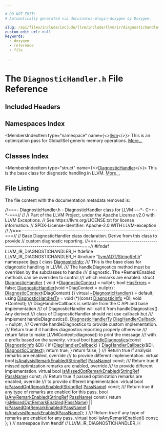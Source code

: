 ```yaml
---

# DO NOT EDIT!
# Automatically generated via docusaurus-plugin-doxygen by Doxygen.

slug: /api/files/include/include/llvm/include/llvm/ir/diagnostichandler-h
custom_edit_url: null
keywords:
  - doxygen
  - reference
  - file

---
```





# The `DiagnosticHandler.h` File Reference

<DoxygenPage pluginConfig={pluginConfig}>



## Included Headers

<IncludesList>
<IncludesListItem
  filePath="llvm/ADT/StringRef.h"
  permalink="/docs/api/files/include/include/llvm/include/llvm/adt/stringref-h"
  isLocal="true" />
</IncludesList>

## Namespaces Index

<MembersIndex>

<MembersIndexItem
  type="namespace"
  name={<><a href="/docs/api/namespaces/llvm">llvm</a></>}>
This is an optimization pass for GlobalISel generic memory operations. <a href="/docs/api/namespaces/llvm/#details">More...</a>
</MembersIndexItem>

</MembersIndex>

## Classes Index

<MembersIndex>

<MembersIndexItem
  type="struct"
  name={<><a href="/docs/api/structs/llvm/diagnostichandler">DiagnosticHandler</a></>}>
This is the base class for diagnostic handling in LLVM. <a href="/docs/api/structs/llvm/diagnostichandler/#details">More...</a>
</MembersIndexItem>

</MembersIndex>


## File Listing

The file content with the documentation metadata removed is:

<ProgramListing>

<Link id="l00001" /><CodeLine lineNumber="1"><span class="doxyHighlightComment">//===- DiagnosticHandler.h - DiagnosticHandler class for LLVM ---&#42;- C++ -&#42;-===//</span></CodeLine>
<Link id="l00002" /><CodeLine lineNumber="2"><span class="doxyHighlightComment">//</span></CodeLine>
<Link id="l00003" /><CodeLine lineNumber="3"><span class="doxyHighlightComment">// Part of the LLVM Project, under the Apache License v2.0 with LLVM Exceptions.</span></CodeLine>
<Link id="l00004" /><CodeLine lineNumber="4"><span class="doxyHighlightComment">// See https://llvm.org/LICENSE.txt for license information.</span></CodeLine>
<Link id="l00005" /><CodeLine lineNumber="5"><span class="doxyHighlightComment">// SPDX-License-Identifier: Apache-2.0 WITH LLVM-exception</span></CodeLine>
<Link id="l00006" /><CodeLine lineNumber="6"><span class="doxyHighlightComment">//</span></CodeLine>
<Link id="l00007" /><CodeLine lineNumber="7"><span class="doxyHighlightComment">//===----------------------------------------------------------------------===//</span></CodeLine>
<Link id="l00008" /><CodeLine lineNumber="8"><span class="doxyHighlightComment">// Base DiagnosticHandler class declaration. Derive from this class to provide</span></CodeLine>
<Link id="l00009" /><CodeLine lineNumber="9"><span class="doxyHighlightComment">// custom diagnostic reporting.</span></CodeLine>
<Link id="l00010" /><CodeLine lineNumber="10"><span class="doxyHighlightComment">//===----------------------------------------------------------------------===//</span></CodeLine>
<Link id="l00011" /><CodeLine lineNumber="11"></CodeLine>
<Link id="l00012" /><CodeLine lineNumber="12"><span class="doxyHighlightPreprocessor">#ifndef LLVM&#95;IR&#95;DIAGNOSTICHANDLER&#95;H</span></CodeLine>
<Link id="l00013" /><CodeLine lineNumber="13"><span class="doxyHighlightPreprocessor">#define LLVM&#95;IR&#95;DIAGNOSTICHANDLER&#95;H</span></CodeLine>
<Link id="l00014" /><CodeLine lineNumber="14"></CodeLine>
<Link id="l00015" /><CodeLine lineNumber="15"><span class="doxyHighlightPreprocessor">#include &quot;<a href="/docs/api/files/include/include/llvm/include/llvm/adt/stringref-h">llvm/ADT/StringRef.h</a>&quot;</span></CodeLine>
<Link id="l00016" /><CodeLine lineNumber="16"></CodeLine>
<Link id="l00017" /><CodeLine lineNumber="17"><span class="doxyHighlightKeyword">namespace </span><span class="doxyHighlight"><a href="/docs/api/namespaces/llvm">llvm</a> &#123;</span></CodeLine>
<Link id="l00018" /><CodeLine lineNumber="18"><span class="doxyHighlightKeyword">class </span><span class="doxyHighlight"><a href="/docs/api/classes/llvm/diagnosticinfo">DiagnosticInfo</a>;</span></CodeLine>
<Link id="l00019" /><CodeLine lineNumber="19"></CodeLine>
<Link id="l00020" /><CodeLine lineNumber="20"><span class="doxyHighlightComment">/// This is the base class for diagnostic handling in LLVM.</span></CodeLine>
<Link id="l00021" /><CodeLine lineNumber="21"><span class="doxyHighlightComment">/// The handleDiagnostics method must be overriden by the subclasses to handle</span></CodeLine>
<Link id="l00022" /><CodeLine lineNumber="22"><span class="doxyHighlightComment">/// diagnostic. The &#42;RemarkEnabled methods can be overriden to control</span></CodeLine>
<Link id="l00023" /><CodeLine lineNumber="23"><span class="doxyHighlightComment">/// which remarks are enabled.</span></CodeLine>
<Link id="l00024" /><CodeLine lineNumber="24" lineLink="/docs/api/structs/llvm/diagnostichandler"><span class="doxyHighlightKeyword">struct </span><span class="doxyHighlight"><a href="/docs/api/structs/llvm/diagnostichandler/#ab6e022215e80ad4239efc983aaee8a5b">DiagnosticHandler</a> &#123;</span></CodeLine>
<Link id="l00025" /><CodeLine lineNumber="25" lineLink="/docs/api/structs/llvm/diagnostichandler/#aa7684b73722b2498ef87c5dde6f0e629"><span class="doxyHighlight">  </span><span class="doxyHighlightKeywordType">void</span><span class="doxyHighlight"> &#42;<a href="/docs/api/structs/llvm/diagnostichandler/#aa7684b73722b2498ef87c5dde6f0e629">DiagnosticContext</a> = </span><span class="doxyHighlightKeyword">nullptr</span><span class="doxyHighlight">;</span></CodeLine>
<Link id="l00026" /><CodeLine lineNumber="26" lineLink="/docs/api/structs/llvm/diagnostichandler/#acf730d8650d2442a713d16c63e8110a5"><span class="doxyHighlight">  </span><span class="doxyHighlightKeywordType">bool</span><span class="doxyHighlight"> <a href="/docs/api/structs/llvm/diagnostichandler/#acf730d8650d2442a713d16c63e8110a5">HasErrors</a> = </span><span class="doxyHighlightKeyword">false</span><span class="doxyHighlight">;</span></CodeLine>
<Link id="l00027" /><CodeLine lineNumber="27" lineLink="/docs/api/structs/llvm/diagnostichandler/#ab6e022215e80ad4239efc983aaee8a5b"><span class="doxyHighlight">  <a href="/docs/api/structs/llvm/diagnostichandler/#ab6e022215e80ad4239efc983aaee8a5b">DiagnosticHandler</a>(</span><span class="doxyHighlightKeywordType">void</span><span class="doxyHighlight"> &#42;DiagContext = </span><span class="doxyHighlightKeyword">nullptr</span><span class="doxyHighlight">)</span></CodeLine>
<Link id="l00028" /><CodeLine lineNumber="28"><span class="doxyHighlight">      : <a href="/docs/api/structs/llvm/diagnostichandler/#aa7684b73722b2498ef87c5dde6f0e629">DiagnosticContext</a>(DiagContext) &#123;&#125;</span></CodeLine>
<Link id="l00029" /><CodeLine lineNumber="29" lineLink="/docs/api/structs/llvm/diagnostichandler/#a35e81378d53445fb3e402412c7cefe5f"><span class="doxyHighlight">  </span><span class="doxyHighlightKeyword">virtual</span><span class="doxyHighlight"> <a href="/docs/api/structs/llvm/diagnostichandler/#a35e81378d53445fb3e402412c7cefe5f">~DiagnosticHandler</a>() = </span><span class="doxyHighlightKeywordFlow">default</span><span class="doxyHighlight">;</span></CodeLine>
<Link id="l00030" /><CodeLine lineNumber="30"></CodeLine>
<Link id="l00031" /><CodeLine lineNumber="31" lineLink="/docs/api/structs/llvm/diagnostichandler/#a57d9f9fb9d6c947611fd905b718e4bbb"><span class="doxyHighlight">  </span><span class="doxyHighlightKeyword">using </span><span class="doxyHighlight"><a href="/docs/api/structs/llvm/diagnostichandler/#a57d9f9fb9d6c947611fd905b718e4bbb">DiagnosticHandlerTy</a> = void (&#42;)(</span><span class="doxyHighlightKeyword">const</span><span class="doxyHighlight"> <a href="/docs/api/classes/llvm/diagnosticinfo">DiagnosticInfo</a> &#42;DI, </span><span class="doxyHighlightKeywordType">void</span><span class="doxyHighlight"> &#42;Context);</span></CodeLine>
<Link id="l00032" /><CodeLine lineNumber="32"></CodeLine>
<Link id="l00033" /><CodeLine lineNumber="33"><span class="doxyHighlightComment">  /// DiagHandlerCallback is settable from the C API and base implementation</span></CodeLine>
<Link id="l00034" /><CodeLine lineNumber="34"><span class="doxyHighlightComment">  /// of DiagnosticHandler will call it from handleDiagnostics(). Any derived</span></CodeLine>
<Link id="l00035" /><CodeLine lineNumber="35"><span class="doxyHighlightComment">  /// class of DiagnosticHandler should not use callback but</span></CodeLine>
<Link id="l00036" /><CodeLine lineNumber="36"><span class="doxyHighlightComment">  /// implement handleDiagnostics().</span></CodeLine>
<Link id="l00037" /><CodeLine lineNumber="37" lineLink="/docs/api/structs/llvm/diagnostichandler/#ae7bf9538a2db14248d9770b4b8165439"><span class="doxyHighlight">  <a href="/docs/api/structs/llvm/diagnostichandler/#a57d9f9fb9d6c947611fd905b718e4bbb">DiagnosticHandlerTy</a> <a href="/docs/api/structs/llvm/diagnostichandler/#ae7bf9538a2db14248d9770b4b8165439">DiagHandlerCallback</a> = </span><span class="doxyHighlightKeyword">nullptr</span><span class="doxyHighlight">;</span></CodeLine>
<Link id="l00038" /><CodeLine lineNumber="38"></CodeLine>
<Link id="l00039" /><CodeLine lineNumber="39"><span class="doxyHighlightComment">  /// Override handleDiagnostics to provide custom implementation.</span></CodeLine>
<Link id="l00040" /><CodeLine lineNumber="40"><span class="doxyHighlightComment">  /// Return true if it handles diagnostics reporting properly otherwise</span></CodeLine>
<Link id="l00041" /><CodeLine lineNumber="41"><span class="doxyHighlightComment">  /// return false to make LLVMContext::diagnose() to print the message</span></CodeLine>
<Link id="l00042" /><CodeLine lineNumber="42"><span class="doxyHighlightComment">  /// with a prefix based on the severity.</span></CodeLine>
<Link id="l00043" /><CodeLine lineNumber="43" lineLink="/docs/api/structs/llvm/diagnostichandler/#a2c46bc0e22cefe4cf855cd9606d0da23"><span class="doxyHighlight">  </span><span class="doxyHighlightKeyword">virtual</span><span class="doxyHighlight"> </span><span class="doxyHighlightKeywordType">bool</span><span class="doxyHighlight"> <a href="/docs/api/structs/llvm/diagnostichandler/#a2c46bc0e22cefe4cf855cd9606d0da23">handleDiagnostics</a>(</span><span class="doxyHighlightKeyword">const</span><span class="doxyHighlight"> <a href="/docs/api/classes/llvm/diagnosticinfo">DiagnosticInfo</a> &amp;DI) &#123;</span></CodeLine>
<Link id="l00044" /><CodeLine lineNumber="44"><span class="doxyHighlight">    </span><span class="doxyHighlightKeywordFlow">if</span><span class="doxyHighlight"> (<a href="/docs/api/structs/llvm/diagnostichandler/#ae7bf9538a2db14248d9770b4b8165439">DiagHandlerCallback</a>) &#123;</span></CodeLine>
<Link id="l00045" /><CodeLine lineNumber="45"><span class="doxyHighlight">      <a href="/docs/api/structs/llvm/diagnostichandler/#ae7bf9538a2db14248d9770b4b8165439">DiagHandlerCallback</a>(&amp;DI, <a href="/docs/api/structs/llvm/diagnostichandler/#aa7684b73722b2498ef87c5dde6f0e629">DiagnosticContext</a>);</span></CodeLine>
<Link id="l00046" /><CodeLine lineNumber="46"><span class="doxyHighlight">      </span><span class="doxyHighlightKeywordFlow">return</span><span class="doxyHighlight"> </span><span class="doxyHighlightKeyword">true</span><span class="doxyHighlight">;</span></CodeLine>
<Link id="l00047" /><CodeLine lineNumber="47"><span class="doxyHighlight">    &#125;</span></CodeLine>
<Link id="l00048" /><CodeLine lineNumber="48"><span class="doxyHighlight">    </span><span class="doxyHighlightKeywordFlow">return</span><span class="doxyHighlight"> </span><span class="doxyHighlightKeyword">false</span><span class="doxyHighlight">;</span></CodeLine>
<Link id="l00049" /><CodeLine lineNumber="49"><span class="doxyHighlight">  &#125;</span></CodeLine>
<Link id="l00050" /><CodeLine lineNumber="50"></CodeLine>
<Link id="l00051" /><CodeLine lineNumber="51"><span class="doxyHighlightComment">  /// Return true if analysis remarks are enabled, override</span></CodeLine>
<Link id="l00052" /><CodeLine lineNumber="52"><span class="doxyHighlightComment">  /// to provide different implementation.</span></CodeLine>
<Link id="l00053" /><CodeLine lineNumber="53"><span class="doxyHighlight">  </span><span class="doxyHighlightKeyword">virtual</span><span class="doxyHighlight"> </span><span class="doxyHighlightKeywordType">bool</span><span class="doxyHighlight"> <a href="/docs/api/structs/llvm/diagnostichandler/#a9491283253671daad4d7d6cebbba3df2">isAnalysisRemarkEnabled</a>(<a href="/docs/api/classes/llvm/stringref">StringRef</a> <a href="/docs/api/files/lib/lib/target/lib/target/x86/x86loweramxintrinsics-cpp/#adb9257105a403ef9d0773b87693f7779">PassName</a>) </span><span class="doxyHighlightKeyword">const</span><span class="doxyHighlight">;</span></CodeLine>
<Link id="l00054" /><CodeLine lineNumber="54"></CodeLine>
<Link id="l00055" /><CodeLine lineNumber="55"><span class="doxyHighlightComment">  /// Return true if missed optimization remarks are enabled, override</span></CodeLine>
<Link id="l00056" /><CodeLine lineNumber="56"><span class="doxyHighlightComment">  /// to provide different implementation.</span></CodeLine>
<Link id="l00057" /><CodeLine lineNumber="57"><span class="doxyHighlight">  </span><span class="doxyHighlightKeyword">virtual</span><span class="doxyHighlight"> </span><span class="doxyHighlightKeywordType">bool</span><span class="doxyHighlight"> <a href="/docs/api/structs/llvm/diagnostichandler/#aa7f8497579cb50322178c9b6e1daacaa">isMissedOptRemarkEnabled</a>(<a href="/docs/api/classes/llvm/stringref">StringRef</a> <a href="/docs/api/files/lib/lib/target/lib/target/x86/x86loweramxintrinsics-cpp/#adb9257105a403ef9d0773b87693f7779">PassName</a>) </span><span class="doxyHighlightKeyword">const</span><span class="doxyHighlight">;</span></CodeLine>
<Link id="l00058" /><CodeLine lineNumber="58"></CodeLine>
<Link id="l00059" /><CodeLine lineNumber="59"><span class="doxyHighlightComment">  /// Return true if passed optimization remarks are enabled, override</span></CodeLine>
<Link id="l00060" /><CodeLine lineNumber="60"><span class="doxyHighlightComment">  /// to provide different implementation.</span></CodeLine>
<Link id="l00061" /><CodeLine lineNumber="61"><span class="doxyHighlight">  </span><span class="doxyHighlightKeyword">virtual</span><span class="doxyHighlight"> </span><span class="doxyHighlightKeywordType">bool</span><span class="doxyHighlight"> <a href="/docs/api/structs/llvm/diagnostichandler/#a03d19acbb7c39a4b3c8f818e5b467cf2">isPassedOptRemarkEnabled</a>(<a href="/docs/api/classes/llvm/stringref">StringRef</a> <a href="/docs/api/files/lib/lib/target/lib/target/x86/x86loweramxintrinsics-cpp/#adb9257105a403ef9d0773b87693f7779">PassName</a>) </span><span class="doxyHighlightKeyword">const</span><span class="doxyHighlight">;</span></CodeLine>
<Link id="l00062" /><CodeLine lineNumber="62"></CodeLine>
<Link id="l00063" /><CodeLine lineNumber="63"><span class="doxyHighlightComment">  /// Return true if any type of remarks are enabled for this pass.</span></CodeLine>
<Link id="l00064" /><CodeLine lineNumber="64" lineLink="/docs/api/structs/llvm/diagnostichandler/#ab057d53fef7c0851c7313dc26b2aa4eb"><span class="doxyHighlight">  </span><span class="doxyHighlightKeywordType">bool</span><span class="doxyHighlight"> <a href="/docs/api/structs/llvm/diagnostichandler/#ab057d53fef7c0851c7313dc26b2aa4eb">isAnyRemarkEnabled</a>(<a href="/docs/api/classes/llvm/stringref">StringRef</a> <a href="/docs/api/files/lib/lib/target/lib/target/x86/x86loweramxintrinsics-cpp/#adb9257105a403ef9d0773b87693f7779">PassName</a>)</span><span class="doxyHighlightKeyword"> const </span><span class="doxyHighlight">&#123;</span></CodeLine>
<Link id="l00065" /><CodeLine lineNumber="65"><span class="doxyHighlight">    </span><span class="doxyHighlightKeywordFlow">return</span><span class="doxyHighlight"> (<a href="/docs/api/structs/llvm/diagnostichandler/#aa7f8497579cb50322178c9b6e1daacaa">isMissedOptRemarkEnabled</a>(<a href="/docs/api/files/lib/lib/target/lib/target/x86/x86loweramxintrinsics-cpp/#adb9257105a403ef9d0773b87693f7779">PassName</a>) ||</span></CodeLine>
<Link id="l00066" /><CodeLine lineNumber="66"><span class="doxyHighlight">            <a href="/docs/api/structs/llvm/diagnostichandler/#a03d19acbb7c39a4b3c8f818e5b467cf2">isPassedOptRemarkEnabled</a>(<a href="/docs/api/files/lib/lib/target/lib/target/x86/x86loweramxintrinsics-cpp/#adb9257105a403ef9d0773b87693f7779">PassName</a>) ||</span></CodeLine>
<Link id="l00067" /><CodeLine lineNumber="67"><span class="doxyHighlight">            <a href="/docs/api/structs/llvm/diagnostichandler/#a9491283253671daad4d7d6cebbba3df2">isAnalysisRemarkEnabled</a>(<a href="/docs/api/files/lib/lib/target/lib/target/x86/x86loweramxintrinsics-cpp/#adb9257105a403ef9d0773b87693f7779">PassName</a>));</span></CodeLine>
<Link id="l00068" /><CodeLine lineNumber="68"><span class="doxyHighlight">  &#125;</span></CodeLine>
<Link id="l00069" /><CodeLine lineNumber="69"></CodeLine>
<Link id="l00070" /><CodeLine lineNumber="70"><span class="doxyHighlightComment">  /// Return true if any type of remarks are enabled for any pass.</span></CodeLine>
<Link id="l00071" /><CodeLine lineNumber="71"><span class="doxyHighlight">  </span><span class="doxyHighlightKeyword">virtual</span><span class="doxyHighlight"> </span><span class="doxyHighlightKeywordType">bool</span><span class="doxyHighlight"> <a href="/docs/api/structs/llvm/diagnostichandler/#af662db5655d89ac3be06ce86545444bf">isAnyRemarkEnabled</a>() </span><span class="doxyHighlightKeyword">const</span><span class="doxyHighlight">;</span></CodeLine>
<Link id="l00072" /><CodeLine lineNumber="72"><span class="doxyHighlight">&#125;;</span></CodeLine>
<Link id="l00073" /><CodeLine lineNumber="73"><span class="doxyHighlight">&#125; </span><span class="doxyHighlightComment">// namespace llvm</span></CodeLine>
<Link id="l00074" /><CodeLine lineNumber="74"></CodeLine>
<Link id="l00075" /><CodeLine lineNumber="75"><span class="doxyHighlightPreprocessor">#endif </span><span class="doxyHighlightComment">// LLVM&#95;IR&#95;DIAGNOSTICHANDLER&#95;H</span></CodeLine>

</ProgramListing>


</DoxygenPage>
